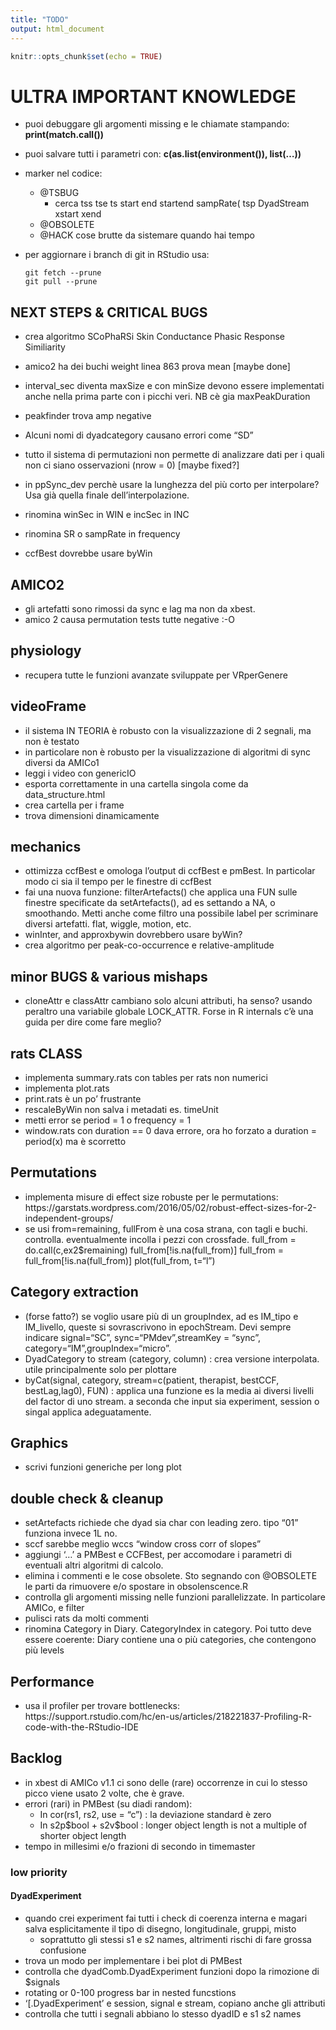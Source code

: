 ```yaml
---
title: "TODO"
output: html_document
---
```


```r
knitr::opts_chunk$set(echo = TRUE)
```
# ULTRA IMPORTANT KNOWLEDGE
  * puoi debuggare gli argomenti missing e le chiamate stampando:
  __print(match.call())__
  * puoi salvare tutti i parametri con:
  __c(as.list(environment()), list(...))__
  * marker nel codice:
    * @TSBUG
      * cerca tss tse ts start end startend sampRate( tsp DyadStream xstart xend
    * @OBSOLETE
    * @HACK cose brutte da sistemare quando hai tempo
  * per aggiornare i branch di git in RStudio usa:
  
    ```
    git fetch --prune
    git pull --prune
    ```

## NEXT STEPS & CRITICAL BUGS
  * crea algoritmo SCoPhaRSi Skin Conductance Phasic Response Similiarity
    
  * amico2 ha dei buchi weight linea 863 prova mean [maybe done]
  * interval_sec diventa maxSize e con minSize devono essere implementati anche
    nella prima parte con i picchi veri. NB cè gia maxPeakDuration
  * peakfinder trova amp negative
  * Alcuni nomi di dyadcategory causano errori come "SD"
  * tutto il sistema di permutazioni non permette di analizzare dati per i quali non ci siano osservazioni (nrow = 0) [maybe fixed?]
  * in ppSync_dev perchè usare la lunghezza del più corto per interpolare? Usa già
    quella finale dell'interpolazione.
  * rinomina winSec in WIN e incSec in INC
  * rinomina SR o sampRate in frequency
  * ccfBest dovrebbe usare byWin

## AMICO2
  * gli artefatti sono rimossi da sync e lag ma non da xbest.
  * amico 2 causa permutation tests tutte negative :-O
   
## physiology
  * recupera tutte le funzioni avanzate sviluppate per VRperGenere
  
## videoFrame
  * il sistema  IN TEORIA è robusto con la visualizzazione di 2 segnali, ma non è testato
  * in particolare non è robusto per la visualizzazione di algoritmi di sync diversi da AMICo1
  * leggi i video con genericIO
  * esporta correttamente in una cartella singola come da data_structure.html
  * crea cartella per i frame
  * trova dimensioni dinamicamente
  
## mechanics
  * ottimizza ccfBest e omologa l'output di ccfBest e pmBest. In particolar modo 
    ci sia il tempo per le finestre di ccfBest
  * fai una nuova funzione: filterArtefacts() che applica una FUN sulle finestre specificate da setArtefacts(), ad es settando a NA, o smoothando. Metti anche come filtro una possibile label per scriminare diversi artefatti. flat, wiggle, motion, etc.
  * winInter, and  approxbywin dovrebbero usare byWin?
  * crea algoritmo per peak-co-occurrence e relative-amplitude


## minor BUGS & various mishaps
 * cloneAttr e classAttr cambiano solo alcuni attributi, ha senso?
   usando peraltro una variabile globale LOCK_ATTR. 
   Forse in R internals c'è una guida per dire come fare meglio?

## rats CLASS 
  * implementa summary.rats con tables per rats non numerici
  * implementa plot.rats
  * print.rats è un po' frustrante
  * rescaleByWin non salva i metadati es. timeUnit
  * metti error se period = 1 o frequency = 1
  * window.rats con duration == 0 dava errore, ora ho forzato a duration = period(x) ma è scorretto


## Permutations
  * implementa misure di effect size robuste per le permutations:
    https://garstats.wordpress.com/2016/05/02/robust-effect-sizes-for-2-independent-groups/
  * se usi from=remaining, fullFrom è una cosa strana, con tagli e buchi. controlla.
    eventualmente incolla i pezzi con crossfade.
    full_from = do.call(c,ex2$remaining)
    full_from[!is.na(full_from)]
    full_from = full_from[!is.na(full_from)]
    plot(full_from, t="l")


## Category extraction
  * (forse fatto?) se voglio usare più di un groupIndex, ad es IM_tipo e IM_livello, queste si sovrascrivono in epochStream. Devi sempre indicare signal="SC", sync="PMdev",streamKey = "sync", category="IM",groupIndex="micro". 
  * DyadCategory to stream (category, column) : crea versione interpolata. utile principalmente solo per plottare
  * byCat(signal, category, stream=c(patient, therapist, bestCCF, bestLag,lag0), FUN) : applica una funzione es la media ai diversi livelli del factor di uno stream. a seconda che input sia experiment, session o singal applica adeguatamente.


## Graphics 
  * scrivi funzioni generiche per long plot

  
## double check & cleanup
  * setArtefacts richiede che dyad sia char con leading zero. tipo "01" funziona invece 1L no.
  * sccf sarebbe meglio wccs "window cross corr of slopes"
  * aggiungi '...' a PMBest e CCFBest, per accomodare i parametri di eventuali altri algoritmi di calcolo.
  * elimina i commenti e le cose obsolete. Sto segnando con @OBSOLETE le parti da rimuovere e/o spostare in obsolenscence.R
  * controlla gli argomenti missing nelle funzioni parallelizzate. In particolare
    AMICo, e filter
  * pulisci rats da molti commenti
  * rinomina Category in Diary. CategoryIndex in category. Poi tutto deve essere coerente: Diary contiene una o più categories, che contengono più levels

## Performance
  * usa il profiler per trovare bottlenecks: https://support.rstudio.com/hc/en-us/articles/218221837-Profiling-R-code-with-the-RStudio-IDE



## Backlog
  * in xbest di AMICo v1.1  ci sono delle (rare) occorrenze in cui lo stesso picco viene usato 2 volte, che è grave.
  * errori (rari) in PMBest (su diadi random): 
    * In cor(rs1, rs2, use = "c") : la deviazione standard è zero
    * In s2p\$bool + s2v\$bool :  longer object length is not a multiple of shorter object length
  * tempo in millesimi e/o frazioni di secondo in timemaster



### low priority
#### DyadExperiment
* quando crei experiment fai tutti i check di coerenza interna e magari salva esplicitamente il tipo di disegno, longitudinale, gruppi, misto
  * soprattutto gli stessi s1 e s2 names, altrimenti rischi di fare grossa confusione
* trova un modo per implementare i bei plot di PMBest  
* controlla che dyadComb.DyadExperiment funzioni dopo la rimozione di $signals
* rotating or 0-100 progress bar in nested funcstions
* '[.DyadExperiment' e session, signal e stream, copiano anche gli attributi
* controlla che tutti i segnali abbiano lo stesso dyadID e s1 s2 names
